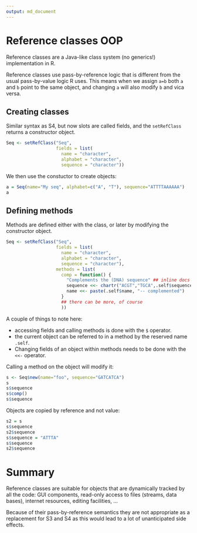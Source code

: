 ```yaml
---
output: md_document
---
```

# Reference classes OOP

Reference classes are a Java-like class system (no generics!) implementation in R. 

Reference classes use pass-by-reference logic that is different from the usual pass-by-value logic R uses. This means when we assign `a=b` both `a` and `b` point to the same object, and changing `a` will also modify `b` and vica versa. 

## Creating classes

Similar syntax as S4, but now slots are called fields, and the `setRefClass` returns a constructor object. 

```r
Seq <- setRefClass("Seq",
                   fields = list(
                     name = "character",
                     alphabet = "character",
                     sequence = "character"))
```

We then use the constuctor to create objects:

```r
a = Seq(name="My seq", alphabet=c("A", "T"), sequence="ATTTTAAAAAA")
a
```

## Defining methods

Methods are defined either with the class, or later by modifying the constructor object. 

```r
Seq <- setRefClass("Seq",
                   fields = list(
                     name = "character",
                     alphabet = "character",
                     sequence = "character"),
                   methods = list(
                     comp = function() {
                       "Complements the (DNA) sequence" ## inline docs
                       sequence <<- chartr("ACGT","TGCA",.self$sequence)
                       name <<- paste(.self$name, "-- complemented")                     
                     }
                     ## there can be more, of course
                     ))
```
 
A couple of things to note here:

- accessing fields and calling methods is done with the `$` operator.
- the current object can be referred to in a method by the reserved name `.self`.
- Changing fields of an object within methods needs to be done with the `<<-` operator.

Calling a method on the object will modify it:

```r
s <- Seq$new(name="foo", sequence="GATCATCA")
s
s$sequence
s$comp()
s$sequence
```

Objects are copied by reference and not value:

```r
s2 = s
s$sequence
s2$sequence
s$sequence = "ATTTA"
s$sequence
s2$sequence
```

# Summary

Reference classes are suitable for objects that are dynamically tracked by all the code: GUI components, read-only access to files (streams, data bases), internet resources, editing facilities, ...

Because of their pass-by-reference semantics they are not appropriate as a replacement for S3 and S4 as this would lead to a lot of unanticipated side effects. 

